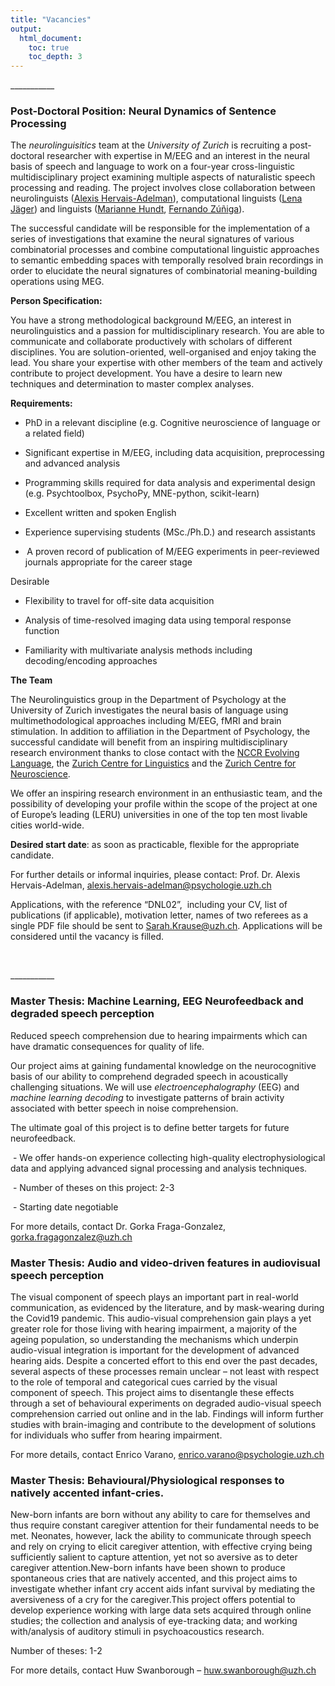 ```yaml
---
title: "Vacancies"
output: 
  html_document:
    toc: true
    toc_depth: 3
---
```


\_\_\_\_\_\_\_\_\_\_\_

### **Post-Doctoral Position**: Neural Dynamics of Sentence Processing

The *neurolinguisitics* team at the *University of Zurich* is recruiting a post-doctoral researcher with expertise in M/EEG and an interest in the neural basis of speech and language to work on a four-year cross-linguistic multidisciplinary project examining multiple aspects of naturalistic speech processing and reading. The project involves close collaboration between neurolinguists ([Alexis Hervais-Adelman](https://neuroling.github.io/)), computational linguists ([Lena Jäger](https://www.cl.uzh.ch/en/digital-linguistics/people/group-leader/jaeger.html)) and linguists ([Marianne Hundt](https://www.linguistik.uzh.ch/en/about/mitglieder/hundt.html), [Fernando Zúñiga](https://www.isw.unibe.ch/ueber_uns/personen/prof_dr_ziga_fernando/index_ger.html)). 

The successful candidate will be responsible for the implementation of a series of investigations that examine the neural signatures of various combinatorial processes and combine computational linguistic approaches to semantic embedding spaces with temporally resolved brain recordings in order to elucidate the neural signatures of combinatorial meaning-building operations using MEG.  

**Person Specification:** 

You have a strong methodological background M/EEG, an interest in neurolinguistics and a passion for multidisciplinary research. You are able to communicate and collaborate productively with scholars of different disciplines. You are solution-oriented, well-organised and enjoy taking the lead. You share your expertise with other members of the team and actively contribute to project development. You have a desire to learn new techniques and determination to master complex analyses.  

**Requirements:** 

-   PhD in a relevant discipline (e.g. Cognitive neuroscience of language or a related field) 

-   Significant expertise in M/EEG, including data acquisition, preprocessing and advanced analysis  

-   Programming skills required for data analysis and experimental design (e.g. Psychtoolbox, PsychoPy, MNE-python, scikit-learn) 

<!-- -->

-   Excellent written and spoken English 

-   Experience supervising students (MSc./Ph.D.) and research assistants 

-    A proven record of publication of M/EEG experiments in peer-reviewed journals appropriate for the career stage 

Desirable 

-   Flexibility to travel for off-site data acquisition 

<!-- -->

-   Analysis of time-resolved imaging data using temporal response function  

-   Familiarity with multivariate analysis methods including decoding/encoding approaches 

**The Team** 

The Neurolinguistics group in the Department of Psychology at the University of Zurich investigates the neural basis of language using multimethodological approaches including M/EEG, fMRI and brain stimulation. In addition to affiliation in the Department of Psychology, the successful candidate will benefit from an inspiring multidisciplinary research environment thanks to close contact with the [NCCR Evolving Language](https://evolvinglanguage.ch/), the [Zurich Centre for Linguistics](https://www.linguistik.uzh.ch/de.html) and the [Zurich Centre for Neuroscience](https://www.neuroscience.uzh.ch/en.html).  

We offer an inspiring research environment in an enthusiastic team, and the possibility of developing your profile within the scope of the project at one of Europe's leading (LERU) universities in one of the top ten most livable cities world-wide. 

**Desired start date**: as soon as practicable, flexible for the appropriate candidate.  

For further details or informal inquiries, please contact: Prof. Dr. Alexis Hervais-Adelman, [alexis.hervais-adelman\@psychologie.uzh.ch](mailto:alexis.hervais-adelman@psychologie.uzh.ch) 

Applications, with the reference "DNL02",  including your CV, list of publications (if applicable), motivation letter, names of two referees as a single PDF file should be sent to [Sarah.Krause\@uzh.ch](mailto:Sarah.Krause@uzh.ch). Applications will be considered until the vacancy is filled. 

 

\_\_\_\_\_\_\_\_\_\_\_

### **Master Thesis:** Machine Learning, EEG Neurofeedback and degraded speech perception

Reduced speech comprehension due to hearing impairments which can have dramatic consequences for quality of life.

Our project aims at gaining fundamental knowledge on the neurocognitive basis of our ability to comprehend degraded speech in acoustically challenging situations. We will use *electroencephalography* (EEG) and *machine learning decoding* to investigate patterns of brain activity associated with better speech in noise comprehension.

The ultimate goal of this project is to define better targets for future neurofeedback.

 - We offer hands-on experience collecting high-quality electrophysiological data and applying advanced signal processing and analysis techniques.    

 - Number of theses on this project: 2-3

 - Starting date negotiable

For more details, contact Dr. Gorka Fraga-Gonzalez, [gorka.fragagonzalez\@uzh.ch](mailto:gorka.fragagonzalez@uzh.ch){.email}

### **Master Thesis:** Audio and video-driven features in audiovisual speech perception

The visual component of speech plays an important part in real-world communication, as evidenced by the literature, and by mask-wearing during the Covid19 pandemic. This audio-visual comprehension gain plays a yet greater role for those living with hearing impairment, a majority of the ageing population, so understanding the mechanisms which underpin audio-visual integration is important for the development of advanced hearing aids. Despite a concerted effort to this end over the past decades, several aspects of these processes remain unclear -- not least with respect to the role of temporal and categorical cues carried by the visual component of speech. This project aims to disentangle these effects through a set of behavioural experiments on degraded audio-visual speech comprehension carried out online and in the lab. Findings will inform further studies with brain-imaging and contribute to the development of solutions for individuals who suffer from hearing impairment. 

For more details, contact Enrico Varano, [enrico.varano\@psychologie.uzh.ch](mailto:enrico.varano@psychologie.uzh.ch){.email}


### **Master Thesis:** Behavioural/Physiological responses to natively accented infant-cries.

New-born infants are born without any ability to care for themselves and thus require constant caregiver attention for their fundamental needs to be met. Neonates, however, lack the ability to communicate through speech and rely on crying to elicit caregiver attention, with effective crying being sufficiently salient to capture attention, yet not so aversive as to deter caregiver attention.New-born infants have been shown to produce spontaneous cries that are natively accented, and this project aims to investigate whether infant cry accent aids infant survival by mediating the aversiveness of a cry for the caregiver.This project offers potential to develop experience working with large data sets acquired through online studies; the collection and analysis of eye-tracking data; and working with/analysis of auditory stimuli in psychoacoustics research. 

Number of theses: 1-2

For more details, contact Huw Swanborough -- [huw.swanborough\@uzh.ch](mailto:huw.swanborough@uzh.ch){.email}
